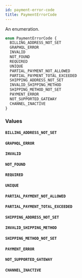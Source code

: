 ```yaml
---
id: payment-error-code
title: PaymentErrorCode
---
```


An enumeration.

```graphql
enum PaymentErrorCode {
  BILLING_ADDRESS_NOT_SET
  GRAPHQL_ERROR
  INVALID
  NOT_FOUND
  REQUIRED
  UNIQUE
  PARTIAL_PAYMENT_NOT_ALLOWED
  PARTIAL_PAYMENT_TOTAL_EXCEEDED
  SHIPPING_ADDRESS_NOT_SET
  INVALID_SHIPPING_METHOD
  SHIPPING_METHOD_NOT_SET
  PAYMENT_ERROR
  NOT_SUPPORTED_GATEWAY
  CHANNEL_INACTIVE
}
```

### Values

#### `BILLING_ADDRESS_NOT_SET`

#### `GRAPHQL_ERROR`

#### `INVALID`

#### `NOT_FOUND`

#### `REQUIRED`

#### `UNIQUE`

#### `PARTIAL_PAYMENT_NOT_ALLOWED`

#### `PARTIAL_PAYMENT_TOTAL_EXCEEDED`

#### `SHIPPING_ADDRESS_NOT_SET`

#### `INVALID_SHIPPING_METHOD`

#### `SHIPPING_METHOD_NOT_SET`

#### `PAYMENT_ERROR`

#### `NOT_SUPPORTED_GATEWAY`

#### `CHANNEL_INACTIVE`
